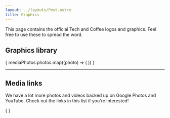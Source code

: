 ```yaml
---
layout: ../layouts/Post.astro
title: Graphics
---
```



This page contains the official Tech and Coffee logos and graphics. Feel free to use these to spread the word.

## Graphics library

<div class="columns-1 md:columns-2">
   {
      mediaPhotos.photos.map((photo) => (
         <Photo
            href={photo.url}
            title={photo.title}
            description={photo.description}
            inverted={photo.inverted}
            download_url={photo.download_url}
         />
      ))
   }
</div>

---

## Media links

We have a lot more photos and videos backed up on Google Photos and YouTube. Check out the links in this list if you're interested!

<div class="w-full not-prose">
   {
      <LinkList list={mediaLinks.links}></LinkList>
   }
</div>